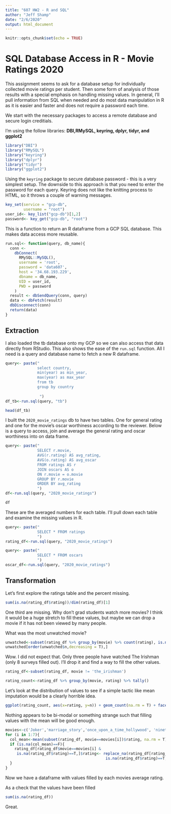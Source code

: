 ```yaml
---
title: "607 HW2 - R and SQL"
author: "Jeff Shamp"
date: "2/6/2020"
output: html_document
---
```


```r
knitr::opts_chunk$set(echo = TRUE)
```
# SQL Database Access in R - Movie Ratings 2020

This assignment seems to ask for a database setup for individually collected movie ratings per student. Then some form of analysis of those results with a special emphasis on handling missing values. In general, I'll pull information from SQL when needed and do most data manipulation in R as it is easier and faster and does not require a password each time. 

We start with the necessary packages to access a remote database and secure login creditials. 

I'm using the follow libraries: **DBI,RMySQL, keyring, dplyr, tidyr, and ggplot2**
```r
library("DBI")
library("RMySQL")
library("keyring")
library("dplyr")
library("tidyr")
library("ggplot2")
```

Using the `keyring` package to secure database password - this is a very simplest setup. The downside to this approach is that you need to enter the password for each query. Keyring does not like the knitting process to HTML, so it throws a couple of warning messages. 
```r
key_set(service = "gcp-db", 
        username = "root")
user_id<- key_list("gcp-db")[1,2]
password<- key_get("gcp-db", "root")
```

This is a function to return an R dataframe from a GCP SQL database. This makes data access more reusable. 
```r
run.sql<- function(query, db_name){
  conn <-
    dbConnect(
      RMySQL::MySQL(),
      username = 'root',
      password = 'data607',
      host = '34.68.193.229',
      dbname = db_name,
      UID = user_id,
      PWD = password
    ) 
  result <- dbSendQuery(conn, query)
  data <- dbFetch(result)
  dbDisconnect(conn) 
  return(data)
}
```

## Extraction
I also loaded the tb database onto my GCP so we can also access that data directly from RStudio. This also shows the ease of the `run.sql` function. All I need is a query and database name to fetch a new R dataframe. 

```r
query<- paste("
              select country, 
              min(year) as min_year, 
              max(year) as max_year
              from tb
              group by country 
              
               ")
df_tb<-run.sql(query, "tb")
```
```r
head(df_tb)
```

I built the `2020_movie_ratings` db to have two tables. One for general rating and one for the movie's oscar worthiness according to the reviewer. Below is a query to access, join and average the general rating and oscar worthiness into on data frame. 

```r
query<- paste("
              SELECT r.movie,
              AVG(r.rating) AS avg_rating, 
              AVG(o.rating) AS avg_oscar
              FROM ratings AS r
              JOIN oscars AS o
              ON r.movie = o.movie
              GROUP BY r.movie
              ORDER BY avg_rating
              ")
df<-run.sql(query, "2020_movie_ratings")
```


```r
df
```

These are the averaged numbers for each table. I'll pull down each table and examine the missing values in R. 

```r
query<- paste("
              SELECT * FROM ratings
              ")
rating_df<-run.sql(query, "2020_movie_ratings")

query<- paste("
              SELECT * FROM oscars
              ")
oscar_df<-run.sql(query, "2020_movie_ratings")
```

## Transformation

Let's first explore the ratings table and the percent missing. 
```r
sum(is.na(rating_df$rating))/dim(rating_df)[1]
```

One third are missing. Why don't grad students watch more movies? I think it would be a huge stretch to fill these values, but maybe we can drop a movie if it has not been viewed by many people. 

What was the most unwatched movie?
```r
unwatched<-subset(rating_df %>% group_by(movie) %>% count(rating), is.na(rating)==T,-rating)
unwatched[order(unwatched$n,decreasing = T),]
```
Wow. I did not expect that. Only three people have watched The Irishman (only 8 surveys filled out). I'll drop it and find a way to fill the other values. 

```r
rating_df<-subset(rating_df, movie != 'the_irishman')
```
```r
rating_count<-rating_df %>% group_by(movie, rating) %>% tally()
```

Let's look at the distribution of values to see if a simple tactic like mean imputation would be a clearly horrible idea. 

```r
ggplot(rating_count, aes(x=rating, y=n)) + geom_count(na.rm = T) + facet_wrap(~movie)
```
Nothing appears to be bi-modal or something strange such that filling values with the mean will be good enough. 

```r
movies<-c('Joker','marriage_story','once_upon_a_time_hollywood', 'nineteen_seventeen','hustlers','the_farewell','little_women')
for (i in 1:7){
  col_mean<-mean(subset(rating_df, movie==movies[i])$rating, na.rm = T)
  if (is.na(col_mean)==F){
    rating_df[rating_df$movie==movies[i] & 
     is.na(rating_df$rating)==T,]$rating<- replace_na(rating_df[rating_df$movie==movies[i] &
                                            is.na(rating_df$rating)==T,]$rating,col_mean)
  }
}
```
Now we have a dataframe with values filled by each movies average rating. 

As a check that the values have been filled
```r
sum(is.na(rating_df))
```
Great. 








